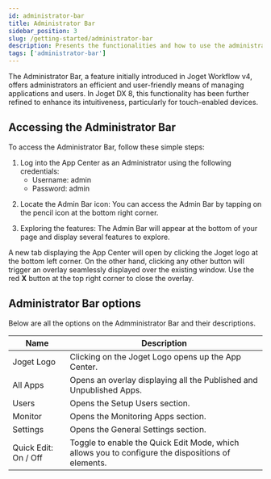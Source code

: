 ```yaml
---
id: administrator-bar
title: Administrator Bar
sidebar_position: 3
slug: /getting-started/administrator-bar
description: Presents the functionalities and how to use the administrator bar.
tags: ['administrator-bar']
---
```



The Administrator Bar, a feature initially introduced in Joget Workflow v4, offers administrators an efficient and user-friendly means of managing applications and users. In Joget DX 8, this functionality has been further refined to enhance its intuitiveness, particularly for touch-enabled devices.

## Accessing the Administrator Bar

To access the Administrator Bar, follow these simple steps:

1. Log into the App Center as an Administrator using the following credentials:
   - Username: admin
   - Password: admin

<Images
  imgURL="img/getting-started/plataform-overview/administrator-bar/Joget-Admin-bar-Step1.png"
  wSize="75%"
/>

2. Locate the Admin Bar icon: You can access the Admin Bar by tapping on the pencil icon at the bottom right corner.

<Images
  imgURL="img/getting-started/plataform-overview/administrator-bar/Joget-Admin-bar-Step2.png"
  wSize="75%"
/>

3. Exploring the features: The Admin Bar will appear at the bottom of your page and display several features to explore.

<Images
  imgURL="img/getting-started/plataform-overview/administrator-bar/Joget-Admin-bar-Step3.png"
  wSize="75%"
/>

A new tab displaying the App Center will open by clicking the Joget logo at the bottom left corner. On the other hand, clicking any other button will trigger an overlay seamlessly displayed over the existing window. Use the red **X** button at the top right corner to close the overlay.

## Administrator Bar options

Below are all the options on the Admministrator Bar and their descriptions.

<table>
  <thead>
    <tr>
      <th>Name</th>
      <th>Description</th>
    </tr>
  </thead>
  <tbody>
    <tr>
      <td>Joget Logo</td>
      <td>Clicking on the Joget Logo opens up the App Center.</td>
    </tr>
    <tr>
      <td>All Apps</td>
      <td>
        Opens an overlay displaying all the Published and Unpublished Apps.
      </td>
    </tr>
    <tr>
      <td>Users</td>
      <td>Opens the Setup Users section.</td>
    </tr>
    <tr>
      <td>Monitor</td>
      <td>Opens the Monitoring Apps section.</td>
    </tr>
    <tr>
      <td>Settings</td>
      <td>Opens the General Settings section.</td>
    </tr>
    <tr>
      <td>Quick Edit: On / Off</td>
      <td>
        Toggle to enable the Quick Edit Mode, which allows you to configure the
        dispositions of elements.
      </td>
    </tr>
  </tbody>
</table>
